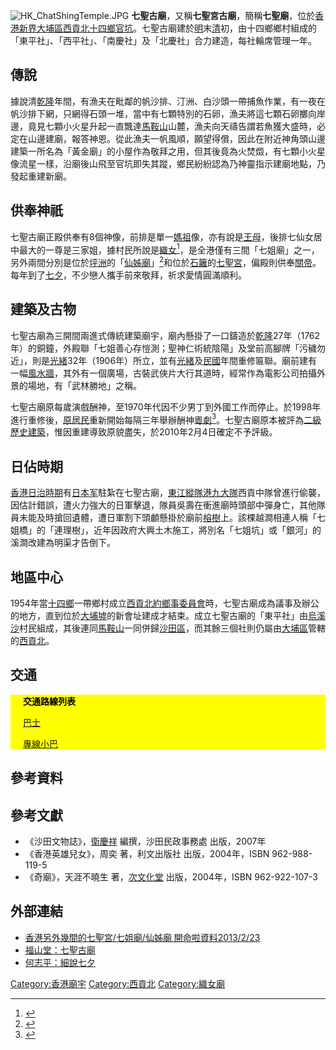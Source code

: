 [[File:HK_ChatShingTemple.JPG|thumb]]
'''七聖古廟'''，又稱'''七聖宮古廟'''，簡稱'''七聖廟'''，位於[[香港|香港]][[新界|新界]][[大埔區|大埔區]][[西貢北|西貢北]][[十四鄉|十四鄉]][[官坑|官坑]]。七聖古廟建於[[明朝|明]]末[[清朝|清]]初，由十四鄉鄉村組成的「東平社」、「西平社」、「南慶社」及「北慶社」合力建造，每社輪席管理一年。

==傳說==
據說清[[乾隆|乾隆]]年間，有漁夫在毗鄰的帆沙排、汀洲、白沙頭一帶捕魚作業，有一夜在帆沙排下網，只網得石頭一堆，當中有七顆特別的石卵，漁夫將這七顆石卵擲向岸邊，竟見七顆小火星升起一直飄達[[馬鞍山_(香港山峰)|馬鞍山]]山麓，漁夫向天禱告謂若魚獲大盛時，必定在山邊建廟，報答神恩。從此漁夫一帆風順，願望得償，因此在附近神角頭山邊建築一所名為「黃金廟」的小屋作為敬拜之用，但其後竟為火焚燬，有七顆小火星像流星一樣，沿廟後山飛至官坑即失其蹤，鄉民紛紛認為乃神靈指示建廟地點，乃發起重建新廟。

==供奉神祇==
七聖古廟正殿供奉有8個神像，前排是單一[[媽祖|媽祖]]像，亦有說是[[王母|王母]]，後排七仙女居中最大的一尊是三家姐，據村民所說是[[織女|織女]]<ref>{{cite news |language=zh-hk |url=http://paper.wenweipo.com/2003/03/16/HK0303160078.htm |title=官坑「七聖古廟」 |publisher=[[文汇报_(香港)|''wenweipo.com'']] |date=2003-03-16 |accessdate=2010-08-25 |archive-date=2012-07-14 |archive-url=https://archive.is/20120714082723/http://paper.wenweipo.com/2003/03/16/HK0303160078.htm |dead-url=no }}</ref>，是全港僅有三間「七姐廟」之一，另外兩間分別是位於[[坪洲|坪洲]]的「[[仙姊廟|仙姊廟]]」<ref>{{cite news |language=zh-hk |url=http://paper.wenweipo.com/2007/08/18/OT0708180001.htm |title=老廟舊俗拾遺 七夕拜七姐 |publisher=[[文汇报_(香港)|''wenweipo.com'']] |date=2007-08-18 |accessdate=2010-08-25 |archive-date=2010-08-19 |archive-url=https://web.archive.org/web/20100819212848/http://paper.wenweipo.com/2007/08/18/OT0708180001.htm |dead-url=no }}</ref>和位於[[石籬|石籬]]的[[石籬七聖宮|七聖宮]]，偏殿則供奉[[關帝|關帝]]。每年到了[[七夕|七夕]]，不少戀人攜手前來敬拜，祈求愛情圓滿順利。

==建築及古物==
七聖古廟為三開間兩進式傳統建築廟宇，廟內懸掛了一口鑄造於[[乾隆|乾隆]]27年（1762年）的銅鐘，外殿聯「七姐善心存愷測；聖神仁術統陰陽」及堂前高腳牌「污穢勿近」，則是[[光緒|光緒]]32年（1906年）所立，並有[[光緒|光緒]]及[[中華民國|民國]]年間重修匾聯。廟前建有一幅[[影壁|風水牆]]，其外有一個廣場，古裝武俠片大行其道時，經常作為電影公司拍攝外景的場地，有「武林勝地」之稱。

七聖古廟原每歲演戲酬神，至1970年代因不少男丁到外國工作而停止。於1998年進行重修後，[[新界原居民|原居民]]重新開始每隔三年舉辦酬神[[粵劇|粵劇]]<ref>{{cite news |language=zh-hk |url=http://www.mbon.net/Shap%20Sze%20Heung%20Festival.htm |title=十四鄉官坑七聖古廟酬神 |publisher=''mbon.net'' |date=2009-11-22 |accessdate=2010-08-25 |archive-date=2016-03-04 |archive-url=https://web.archive.org/web/20160304100139/http://www.mbon.net/Shap%20Sze%20Heung%20Festival.htm |dead-url=no }}</ref>。七聖古廟原本被評為[[香港二級歷史建築列表|二級歷史建築]]，惟因重建導致原貌盡失，於2010年2月4日確定不予評級。

==日佔時期==
[[香港日治時期|香港日治時期]]有[[日本军|日本军]]駐紮在七聖古廟，[[東江縱隊港九大隊|東江縱隊港九大隊]]西貢中隊曾進行偷襲，因估計錯誤，遭火力強大的日軍擊退，隊員吳壽在衝進廟時頭部中彈身亡，其他隊員未能及時搶回遺體，遭日軍割下頭顱懸掛於廟前[[細葉榕|榕樹]]上。該棵越澗相連人稱「七姐橋」的「連理樹」，近年因政府大興土木施工，將別名「七姐坑」或「銀河」的溪澗改建為明渠才告倒下。

==地區中心==
1954年當[[十四鄉|十四鄉]]一帶鄉村成立[[西貢北約鄉事委員會|西貢北約鄉事委員會]]時，七聖古廟成為議事及辦公的地方，直到位於[[大埔墟|大埔墟]]的新會址建成才結束。成立七聖古廟的「東平社」由[[烏溪沙|烏溪沙]]村民組成，其後連同[[馬鞍山_(香港市鎮)|馬鞍山]]一同併歸[[沙田區|沙田區]]，而其餘三個社則仍屬由[[大埔區|大埔區]]管轄的[[西貢北|西貢北]]。

==交通==
<div class="NavFrame collapsed" style="color: black; background-color: yellow; margin: 0 auto; padding: 0 10px; text-align: left;"><div class="NavHead" style="background-color: yellow; margin: 0 auto; padding: 0 10px; font-weight:normal;">'''交通路線列表'''</div><div class="NavContent" style="background-color: yellow; margin: 0 auto; padding: 0 10px;">
;[[香港巴士|巴士]]
{{九龍新界巴士簡單列表|99|99R|299X}}
;[[香港小巴|專線小巴]]
{{新界專線小巴簡單列表|807B|807K}}
</div></div>

==參考資料==
{{reflist}}

==參考文獻==
* 《沙田文物誌》，[[衛慶祥|衛慶祥]] 編撰，沙田民政事務處 出版，2007年
* 《香港英雄兒女》，周奕 著，利文出版社 出版，2004年，ISBN 962-988-119-5
* 《奇廟》，天涯不曉生 著，[[次文化堂|次文化堂]] 出版，2004年，ISBN 962-922-107-3

==外部連結==
*[https://web.archive.org/web/20130407120256/http://www.openlife.com.hk/%E9%A6%99%E6%B8%AF%E5%BB%9F%E5%AE%87%E5%90%8D%E5%86%8A/%E4%B8%83%E5%A7%90%E5%BB%9F/ 香港另外幾間的七聖宮/七姐廟/仙姊廟 開命啦資料2013/2/23]
* [http://www.fushantang.com/1005/e1022.html 福山堂：七聖古廟]{{Wayback|url=http://www.fushantang.com/1005/e1022.html |date=20110516002023 }}
* [http://www.hab.gov.hk/file_manager/tc/documents/whats_new/from_the_desk_of_secretary_for_home_affairs/shaarticles155_20060727_c.pdf 何志平：細說七夕]{{Wayback|url=http://www.hab.gov.hk/file_manager/tc/documents/whats_new/from_the_desk_of_secretary_for_home_affairs/shaarticles155_20060727_c.pdf |date=20090824044949 }}

[[Category:香港廟宇|Category:香港廟宇]]
[[Category:西貢北|Category:西貢北]]
[[Category:織女廟|Category:織女廟]]